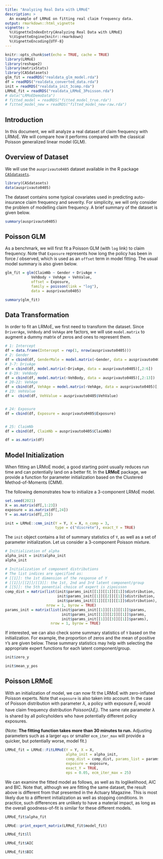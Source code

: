 ```yaml
---
title: "Analyzing Real Data with LRMoE"
description: >
  An example of LRMoE on fitting real claim frequency data.
output: rmarkdown::html_vignette
vignette: >
  %\VignetteIndexEntry{Analyzing Real Data with LRMoE}
  %\VignetteEngine{knitr::rmarkdown}
  %\VignetteEncoding{UTF-8}
---
```


```r
knitr::opts_chunk$set(echo = TRUE, cache = TRUE)
library(LRMoE)
library(reshape2)
library(matrixStats)
library(CASdatasets)
glm_fit = readRDS("realdata_glm_model.rda")
df = readRDS("realdata_converted_data.rda")
init = readRDS("realdata_init_3comp.rda")
LRMoE_fit = readRDS("realdata_LRMoE_3Poisson.rda")
# data("LRMoEDemoData")
# fitted_model = readRDS("fitted_model_true.rda")
# fitted_model_new = readRDS("fitted_model_new-raw.rda")
```

## Introduction

In this document, we will analyze a real dataset of claim frequency with LRMoE.
We will compare how it performs compared with the classical Poisson generalized
linear model (GLM).

## Overview of Dataset

We will use the `ausprivauto0405` dataset available in the R package [`CASdatasets`](http://cas.uqam.ca/).

```r
library(CASdatasets)
data(ausprivauto0405)
```

The dataset contains some typical covariates used in predicting auto-insurance claim frequency and severity.
For simplicity, we will only consider the problem of modelling claim frequency. A brief summary of the dataset
is given below.

```r
summary(ausprivauto0405)
```



## Poisson GLM

As a benchmark, we will first fit a Poisson GLM (with `log` link) to claim frequency. Note that `Exposure` represents how long the policy has been in force / observed, which is used as an `offset` term in model fitting.
The usual model summary is also given below.

```r
glm_fit = glm(ClaimNb ~ Gender + DrivAge +
            VehBody + VehAge + VehValue,
            offset = Exposure,
            family = poisson(link = "log"),
            data = ausprivauto0405)
```

```r
summary(glm_fit)
```

## Data Transformation

In order to fit an LRMoE, we first need to transform the dataset. Since `DriverAge`, `VehBody` and
`VehAge` are factors, we will use `model.matrix` to augment a dummy matrix of zeros and ones to represent them.

```r
# 1: Intercept
df = data.frame(Intercept = rep(1, nrow(ausprivauto0405)))
# 2: Gender
df = cbind(df, GenderMale = model.matrix(~Gender, data = ausprivauto0405)[,2])
# 3-7: DrivAge
df = cbind(df, model.matrix(~DrivAge, data = ausprivauto0405)[,2:6])
# 8-19: VehBody
df = cbind(df, model.matrix(~VehBody, data = ausprivauto0405)[,2:13])
# 20-22: VehAge
df = cbind(df, VehAge = model.matrix(~VehAge, data = ausprivauto0405)[,2:4])
# 23: VehValue
df =  cbind(df, VehValue = ausprivauto0405$VehValue)


# 24: Exposure
df = cbind(df, Exposure = ausprivauto0405$Exposure)


# 25: ClaimNb
df = cbind(df, ClaimNb = ausprivauto0405$ClaimNb)

df = as.matrix(df)
```


## Model Initialization

When fitting an LRMoE model, a good starting point usually reduces run time and can potentially land on a better fit. In the **LRMoE** package, we provide a function for parameter initialization based on the Clustered Method-of-Moments (CMM).

The following demonstrates how to initialize a 3-component LRMoE model.

```r
set.seed(2021)
X = as.matrix(df[,1:23])
exposure = as.matrix(df[,24])
Y = as.matrix(df[,25])
```

```r
init = LRMoE::cmm_init(Y = Y, X = X, n_comp = 3, 
                       type = c("discrete"), exact_Y = TRUE)
```

The `init` object contains a list of summary statistics of `Y`, as well as a set of parameter
initialization. Let us consider a 3-component Poisson mixture.

```r
# Initialization of alpha
alpha_init = init$alpha_init
alpha_init
```

```r
# Initialization of component distributions
# The list indices are specified as:
# [[1]]: the 1st dimension of the response of Y
# [[1]]/[[2]]/[[3]]: the 1st, 2nd and 3rd latent component/group
# [[5]]: the 5th ponential choice of expert is zipoisson
comp_dist = matrix(list(init$params_init[[1]][[1]][[1]]$distribution,
                        init$params_init[[1]][[2]][[1]]$distribution,
                        init$params_init[[1]][[3]][[1]]$distribution),
                   nrow = 1, byrow = TRUE)
params_init = matrix(list(init$params_init[[1]][[1]][[1]]$params,
                          init$params_init[[1]][[2]][[1]]$params,
                          init$params_init[[1]][[3]][[1]]$params),
                     nrow = 1, byrow = TRUE)
```

If interested, we can also check some summary statistics of `Y` based on the initialization.
For example, the proportion of zeros and the mean of positive `Y`'s are given below. These summary statistics may help with selecting the appropriate expert functions for each latent component/group.
```r
init$zero_y
```

```r
init$mean_y_pos
```

## Poisson LRMoE

With an initialization of model, we can now fit the LRMoE with zero-inflated Poisson experts.
Note that `exposure` is also taken into account. In the case of Poisson distribution with parameter $\lambda$, a policy with exposure $E_i$ would have claim frequency distribution $Poisson(\lambda E_i)$. The same rate parameter $\lambda$ is shared by all policyholders who have potentially different policy exposures.

(Note: **The fitting function takes more than 30 minutes to run.** Adjusting parameters such as a larger `eps` or smaller `ecm_iter_max` will provide a quicker, but potentially worse, model fit.)

```r
LRMoE_fit = LRMoE::FitLRMoE(Y = Y, X = X,
                            alpha_init = alpha_init,
                            comp_dist = comp_dist, params_list = params_init,
                            exposure = exposure,
                            exact_Y = TRUE,
                            eps = 0.05, ecm_iter_max = 25)
```

We can examine the fitted model as follows, as well as its loglikelihood, AIC and BIC.
Note that, although we are fitting the same dataset, the result above is different from that presented in the Actuary Magazine. This is most likely due to a different initialization as well as stopping conditions. In practice, such differences are unlikely to have a material impact, as long as the overall goodness-of-fit is similar for these different models.

```r
LRMoE_fit$alpha_fit
```

```r
LRMoE::print_expert_matrix(LRMoE_fit$model_fit)
```

```r
LRMoE_fit$ll
```

```r
LRMoE_fit$AIC
```

```r
LRMoE_fit$BIC
```


